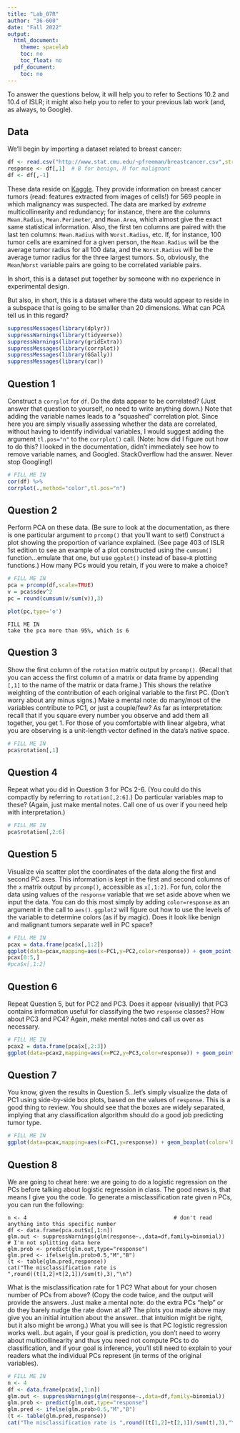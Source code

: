 ---
title: "Lab_07R"
author: "36-600"
date: "Fall 2022"
output:
  html_document:
    theme: spacelab
    toc: no
    toc_float: no
  pdf_document:
    toc: no
---

To answer the questions below, it will help you to refer to Sections 10.2 and 10.4 of ISLR; it might also help you to refer to your previous lab work (and, as always, to Google). 

## Data

We'll begin by importing a dataset related to breast cancer:
```{r}
df <- read.csv("http://www.stat.cmu.edu/~pfreeman/breastcancer.csv",stringsAsFactors=TRUE)
response <- df[,1]  # B for benign, M for malignant
df <- df[,-1]
```
These data reside on [Kaggle](https://www.kaggle.com/mciml/breast-cancer-wisconsin-data). They provide information on breast cancer tumors (read: features extracted from images of cells!) for 569 people in which malignancy was suspected. The data are marked by *extreme* multicollinearity and redundancy; for instance, there are the columns `Mean.Radius`, `Mean.Perimeter`, and `Mean.Area`, which almost give the exact same statistical information. Also, the first ten columns are paired with the last ten columns: `Mean.Radius` with `Worst.Radius`, etc. If, for instance, 100 tumor cells are examined for a given person, the `Mean.Radius` will be the average tumor radius for all 100 data, and the `Worst.Radius` will be the average tumor radius for the three largest tumors. So, obviously, the `Mean`/`Worst` variable pairs are going to be correlated variable pairs.


In short, this is a dataset put together by someone with no experience in experimental design.

But also, in short, this is a dataset where the data would appear to reside in a subspace that is going to be smaller than 20 dimensions. What can PCA tell us in this regard?

```{r}
suppressMessages(library(dplyr))
suppressWarnings(library(tidyverse))
suppressWarnings(library(gridExtra))
suppressMessages(library(corrplot))
suppressMessages(library(GGally))
suppressMessages(library(car))
```
## Question 1

Construct a `corrplot` for `df`. Do the data appear to be correlated? (Just answer that question to yourself, no need to write anything down.) Note that adding the variable names leads to a "squashed" correlation plot. Since here you are simply visually assessing whether the data are correlated, without having to identify individual variables, I would suggest adding the argument `tl.pos="n"` to the `corrplot()` call. (Note: how did I figure out how to do this? I looked in the documentation, didn't immediately see how to remove variable names, and Googled. StackOverflow had the answer. Never stop Googling!)
```{r}
# FILL ME IN
cor(df) %>%
corrplot(.,method="color",tl.pos="n")
```

## Question 2

Perform PCA on these data. (Be sure to look at the documentation, as there is one particular argument to `prcomp()` that you'll want to set!) Construct a plot showing the proportion of variance explained. (See page 403 of ISLR 1st edition to see an example of a plot constructed using the `cumsum()` function...emulate that one, but use `ggplot()` instead of base-`R` plotting functions.) How many PCs would you retain, if you were to make a choice?
```{r}
# FILL ME IN
pca = prcomp(df,scale=TRUE)
v = pca$sdev^2
pc = round(cumsum(v/sum(v)),3)
```

```{r}
plot(pc,type='o')
```


```
FILL ME IN
take the pca more than 95%, which is 6
```

## Question 3

Show the first column of the `rotation` matrix output by `prcomp()`. (Recall that you can access the first column of a matrix or data frame by appending `[,1]` to the name of the matrix or data frame.) This shows the relative weighting of the contribution of each original variable to the first PC. (Don't worry about any minus signs.) Make a mental note: do many/most of the variables contribute to PC1, or just a couple/few? As far as interpretation: recall that if you square every number you observe and add them all together, you get 1. For those of you comfortable with linear algebra, what you are observing is a unit-length vector defined in the data's native space.
```{r}
# FILL ME IN
pca$rotation[,1]
```

## Question 4

Repeat what you did in Question 3 for PCs 2-6. (You could do this compactly by referring to `rotation[,2:6]`.) Do particular variables map to these? (Again, just make mental notes. Call one of us over if you need help with interpretation.)
```{r}
# FILL ME IN
pca$rotation[,2:6]
```

## Question 5

Visualize via scatter plot the coordinates of the data along the first and second PC axes. This information is kept in the first and second columns of the `x` matrix output by `prcomp()`, accessible as `x[,1:2]`. For fun, color the data using values of the `response` variable that we set aside above when we input the data. You can do this most simply by adding `color=response` as an argument in the call to `aes()`. `ggplot2` will figure out how to use the levels of the variable to determine colors (as if by magic). Does it look like benign and malignant tumors separate well in PC space?
```{r}
# FILL ME IN
pcax = data.frame(pca$x[,1:2])
ggplot(data=pcax,mapping=aes(x=PC1,y=PC2,color=response)) + geom_point(size=0.5)
pcax[0:5,]
#pca$x[,1:2]
```

## Question 6

Repeat Question 5, but for PC2 and PC3. Does it appear (visually) that PC3 contains information useful for classifying the two `response` classes? How about PC3 and PC4? Again, make mental notes and call us over as necessary.
```{r}
# FILL ME IN
pcax2 = data.frame(pca$x[,2:3])
ggplot(data=pcax2,mapping=aes(x=PC2,y=PC3,color=response)) + geom_point(size=0.5)
```

## Question 7

You know, given the results in Question 5...let's simply visualize the data of PC1 using side-by-side box plots, based on the values of `response`. This is a good thing to review. You should see that the boxes are widely separated, implying that any classification algorithm should do a good job predicting tumor type.
```{r}
# FILL ME IN
ggplot(data=pcax,mapping=aes(x=PC1,y=response)) + geom_boxplot(color='black',fill='yellow')

```

## Question 8

We are going to cheat here: we are going to do a logistic regression on the PCs before talking about logistic regression in class. The good news is, that means I give you the code. To generate a misclassification rate given $n$ PCs, you can run the following:
```
n <- 4                                              # don't read anything into this specific number
df <- data.frame(pca.out$x[,1:n])
glm.out <- suppressWarnings(glm(response~.,data=df,family=binomial))  # I'm not splitting data here
glm.prob <- predict(glm.out,type="response")
glm.pred <- ifelse(glm.prob>0.5,"M","B")
(t <- table(glm.pred,response))
cat("The misclassification rate is ",round((t[1,2]+t[2,1])/sum(t),3),"\n")
```
What is the misclassification rate for 1 PC? What about for your chosen number of PCs from above? (Copy the code twice, and the output will provide the answers. Just make a mental note: do the extra PCs "help" or do they barely nudge the rate down at all? The plots you made above may give you an initial intuition about the answer...that intuition might be right, but it also might be wrong.) What you will see is that PC logistic regression works well...but again, if your goal is prediction, you don't need to worry about multicollinearity and thus you need not compute PCs to do classification, and if your goal is inference, you'll still need to explain to your readers what the individual PCs represent (in terms of the original variables).
```{r}
# FILL ME IN
n <- 4                                              
df <- data.frame(pca$x[,1:n])
glm.out <- suppressWarnings(glm(response~.,data=df,family=binomial))  
glm.prob <- predict(glm.out,type="response")
glm.pred <- ifelse(glm.prob>0.5,"M","B")
(t <- table(glm.pred,response))
cat("The misclassification rate is ",round((t[1,2]+t[2,1])/sum(t),3),"\n")
```

